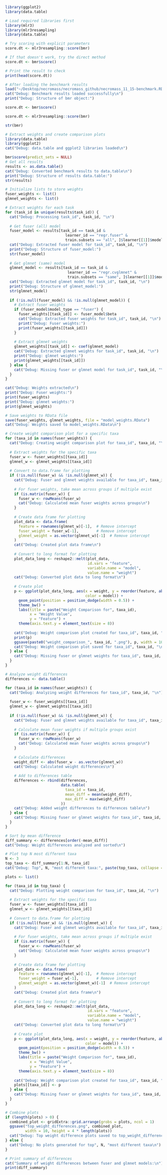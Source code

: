 
```r
library(ggplot2)
library(data.table)
```


```r
# Load required libraries first
library(mlr3)
library(mlr3resampling)
library(data.table)

# Try scoring with explicit parameters
score.dt <- mlr3resampling::score(bmr)

# If that doesn't work, try the direct method
score.dt <- bmr$score()

# Print the result to check
print(head(score.dt))
```

```r
# After loading the benchmark results
load("~/Desktop/necromass/necromass_github/necromass_11_15-benchmark.RData")
cat("Debug: Benchmark results loaded successfully\n")
print("Debug: Structure of bmr object:")

score.dt <- bmr$score()

score.dt <- mlr3resampling::score(bmr)

str(bmr)

# Extract weights and create comparison plots
library(data.table)
library(ggplot2)
cat("Debug: data.table and ggplot2 libraries loaded\n")

bmr$score(predict_sets = NULL)
# Get all results
results <- as.data.table()
cat("Debug: Converted benchmark results to data.table\n")
print("Debug: Structure of results data.table:")
str(results)

# Initialize lists to store weights
fuser_weights <- list()
glmnet_weights <- list()

# Extract weights for each task
for (task_id in unique(results$task_id)) {
  cat("Debug: Processing task_id", task_id, "\n")
  
  # Get fuser (all) model
  fuser_model <- results[task_id == task_id & 
                           learner_id == "regr.fuser" & 
                           train.subsets == "all", ]$learner[[1]]$model
  cat("Debug: Extracted fuser model for task_id", task_id, "\n")
  print("Debug: Structure of fuser_model:")
  str(fuser_model)
  
  # Get glmnet (same) model
  glmnet_model <- results[task_id == task_id & 
                            learner_id == "regr.cvglmnet" & 
                            train.subsets == "same", ]$learner[[1]]$model
  cat("Debug: Extracted glmnet model for task_id", task_id, "\n")
  print("Debug: Structure of glmnet_model:")
  str(glmnet_model)
  
  if (!is.null(fuser_model) && !is.null(glmnet_model)) {
    # Extract fuser weights
    if (fuser_model$model_type == "fuser") {
      fuser_weights[[task_id]] <- fuser_model$beta
      cat("Debug: Extracted fuser weights for task_id", task_id, "\n")
      print("Debug: Fuser weights:")
      print(fuser_weights[[task_id]])
    }
    
    # Extract glmnet weights
    glmnet_weights[[task_id]] <- coef(glmnet_model)
    cat("Debug: Extracted glmnet weights for task_id", task_id, "\n")
    print("Debug: glmnet weights:")
    print(glmnet_weights[[task_id]])
  } else {
    cat("Debug: Missing fuser or glmnet model for task_id", task_id, "\n") 
  }
}

cat("Debug: Weights extracted\n")
print("Debug: Fuser weights:")
print(fuser_weights)
print("Debug: glmnet weights:")
print(glmnet_weights)

# Save weights to RData file
save(fuser_weights, glmnet_weights, file = "model_weights.RData")
cat("Debug: Weights saved to model_weights.RData\n")

# Create weight comparison plot for a specific taxa
for (taxa_id in names(fuser_weights)) {
  cat("Debug: Creating weight comparison plot for taxa_id", taxa_id, "\n")
  
  # Extract weights for the specific taxa
  fuser_w <- fuser_weights[[taxa_id]]
  glmnet_w <- glmnet_weights[[taxa_id]]
  
  # Convert to data.frame for plotting
  if (!is.null(fuser_w) && !is.null(glmnet_w)) {
    cat("Debug: Fuser and glmnet weights available for taxa_id", taxa_id, "\n")
    
    # For fuser weights, take mean across groups if multiple exist
    if (is.matrix(fuser_w)) {
      fuser_w <- rowMeans(fuser_w)
      cat("Debug: Calculated mean fuser weights across groups\n")
    }
    
    # Create data frame for plotting
    plot_data <- data.frame(
      feature = rownames(glmnet_w)[-1],  # Remove intercept
      fuser_weight = fuser_w[-1],        # Remove intercept
      glmnet_weight = as.vector(glmnet_w)[-1]  # Remove intercept
    )
    cat("Debug: Created plot data frame\n")
    
    # Convert to long format for plotting
    plot_data_long <- reshape2::melt(plot_data, 
                                     id.vars = "feature",
                                     variable.name = "model",
                                     value.name = "weight")
    cat("Debug: Converted plot data to long format\n")
    
    # Create plot
    p <- ggplot(plot_data_long, aes(x = weight, y = reorder(feature, abs(weight)), 
                                    color = model)) +
      geom_point(position = position_dodge(width = 0.5)) +
      theme_bw() +
      labs(title = paste("Weight Comparison for", taxa_id),
           x = "Weight Value",
           y = "Feature") +
      theme(axis.text.y = element_text(size = 8))
    
    cat("Debug: Weight comparison plot created for taxa_id", taxa_id, "\n")
    print(p)
    ggsave(paste0("weight_comparison_", taxa_id, ".png"), p, width = 10, height = 6)
    cat("Debug: Weight comparison plot saved for taxa_id", taxa_id, "\n")
  } else {
    cat("Debug: Missing fuser or glmnet weights for taxa_id", taxa_id, "\n")
  }
}

# Analyze weight differences
differences <- data.table()

for (taxa_id in names(fuser_weights)) {
  cat("Debug: Analyzing weight differences for taxa_id", taxa_id, "\n")
  
  fuser_w <- fuser_weights[[taxa_id]]
  glmnet_w <- glmnet_weights[[taxa_id]]
  
  if (!is.null(fuser_w) && !is.null(glmnet_w)) {
    cat("Debug: Fuser and glmnet weights available for taxa_id", taxa_id, "\n")
    
    # Calculate mean fuser weights if multiple groups exist
    if (is.matrix(fuser_w)) {
      fuser_w <- rowMeans(fuser_w)
      cat("Debug: Calculated mean fuser weights across groups\n")
    }
    
    # Calculate differences
    weight_diff <- abs(fuser_w - as.vector(glmnet_w))
    cat("Debug: Calculated weight differences\n")
    
    # Add to differences table
    differences <- rbind(differences,
                         data.table(
                           taxa_id = taxa_id,
                           mean_diff = mean(weight_diff),
                           max_diff = max(weight_diff)
                         ))
    cat("Debug: Added weight differences to differences table\n")
  } else {
    cat("Debug: Missing fuser or glmnet weights for taxa_id", taxa_id, "\n")
  }
}

# Sort by mean difference
diff_summary <- differences[order(-mean_diff)]
cat("Debug: Weight differences analyzed and sorted\n")

# Plot top N most different taxa
N <- 3
top_taxa <- diff_summary[1:N, taxa_id]
cat("Debug: Top", N, "most different taxa:", paste(top_taxa, collapse = ", "), "\n")

plots <- list()

for (taxa_id in top_taxa) {
  cat("Debug: Plotting weight comparison for taxa_id", taxa_id, "\n")
  
  # Extract weights for the specific taxa
  fuser_w <- fuser_weights[[taxa_id]]
  glmnet_w <- glmnet_weights[[taxa_id]]
  
  # Convert to data.frame for plotting
  if (!is.null(fuser_w) && !is.null(glmnet_w)) {
    cat("Debug: Fuser and glmnet weights available for taxa_id", taxa_id, "\n")
    
    # For fuser weights, take mean across groups if multiple exist
    if (is.matrix(fuser_w)) {
      fuser_w <- rowMeans(fuser_w)
      cat("Debug: Calculated mean fuser weights across groups\n")
    }
    
    # Create data frame for plotting
    plot_data <- data.frame(
      feature = rownames(glmnet_w)[-1],  # Remove intercept
      fuser_weight = fuser_w[-1],        # Remove intercept
      glmnet_weight = as.vector(glmnet_w)[-1]  # Remove intercept
    )
    cat("Debug: Created plot data frame\n")
    
    # Convert to long format for plotting
    plot_data_long <- reshape2::melt(plot_data, 
                                     id.vars = "feature",
                                     variable.name = "model",
                                     value.name = "weight")
    cat("Debug: Converted plot data to long format\n")
    
    # Create plot
    p <- ggplot(plot_data_long, aes(x = weight, y = reorder(feature, abs(weight)), 
                                    color = model)) +
      geom_point(position = position_dodge(width = 0.5)) +
      theme_bw() +
      labs(title = paste("Weight Comparison for", taxa_id),
           x = "Weight Value",
           y = "Feature") +
      theme(axis.text.y = element_text(size = 8))
    
    cat("Debug: Weight comparison plot created for taxa_id", taxa_id, "\n")
    plots[[taxa_id]] <- p
  } else {
    cat("Debug: Missing fuser or glmnet weights for taxa_id", taxa_id, "\n")
  }
}

# Combine plots
if (length(plots) > 0) {
  combined_plot <- gridExtra::grid.arrange(grobs = plots, ncol = 1)
  ggsave("top_weight_differences.png", combined_plot, 
         width = 10, height = 4 * length(plots))
  cat("Debug: Top weight difference plots saved to top_weight_differences.png\n")
} else {
  cat("Debug: No plots generated for top", N, "most different taxa\n")
}

# Print summary of differences
cat("Summary of weight differences between fuser and glmnet models:\n")
print(diff_summary)

```